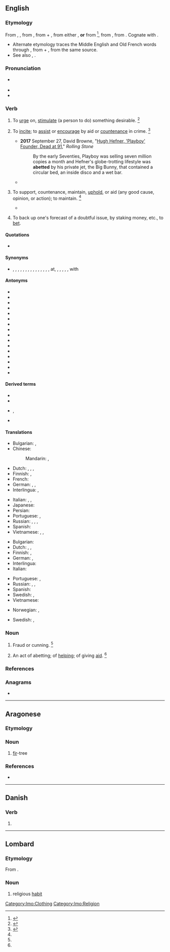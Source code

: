 {{also|авет}}
==English==

===Etymology===
From {{etyl|enm|en}} {{m|enm|abetten}}, {{m|enm|abette}}, from {{etyl|fro|en}} {{m|fro|abeter||to entice}}, from {{m|fro|a-||to}} + {{m|fro|beter||hound on, urge, to bait}}, from either {{etyl|dum|en}} {{m|dum|betan|bētan|incite}}, '''or''' from {{etyl|non|en}} {{m|non|beita||to cause to bite, bait, incite}}<ref>{{R:CDOE|page=2}}</ref>, from {{etyl|gem-pro|en}} {{m|gem-pro|*baitijaną||to cause to bite}}, from {{etyl|ine-pro|en}} {{m|ine-pro|*bʰeyd-||to split}}. Cognate with {{cog|is|beita||to set dogs on", "to feed}}.
* Alternate etymology traces the Middle English and Old French words through {{cog|ang|*ābǣtan||to hound on}}, from {{m|ang|ā-}} + {{m|ang|bǣtan||to bait}}, from the same {{etyl|gem-pro|en}} source.
* See also {{m|en|bait}}, {{m|en|bet}}.

===Pronunciation===
* {{a|UK|US}} {{IPA|/əˈbɛt/|lang=en}}
* {{audio|En-us-abet.ogg|Audio (US)|lang=en}}
* {{rhymes|ɛt|lang=en}}

===Verb===
{{en-verb|abett}}

# {{lb|en|obsolete|transitive}} To [[urge]] on, [[stimulate]] (a person to do) something desirable. {{defdate|from end of 14th century to early 17th century}}<ref name=Chamber>{{R:CDOE|page=6}}</ref>
# {{lb|en|transitive}} To [[incite]]; to [[assist]] or [[encourage]] by aid or [[countenance]] in crime. {{defdate|from c. 1350-1470}}<ref name=SOED>{{R:SOED5|page=4}}</ref>
#* '''2017''' September 27, David Browne, "[http://www.rollingstone.com/culture/news/hugh-hefner-playboy-founder-dead-at-91-w443922 Hugh Hefner, 'Playboy' Founder, Dead at 91]," ''Rolling Stone''
#*: By the early Seventies, Playboy was selling seven million copies a month and Hefner's globe-trotting lifestyle was '''abetted''' by his private jet, the Big Bunny, that contained a circular bed, an inside disco and a wet bar.
#* {{quote-book|year=1823|author=Ringan Gilhaize|title=The covenanters, by the author of Annals of the parish|passage=Those who would exalt themselves by '''abetting''' the strength of the Godless, and the wrength of the oppressors.}}
# {{lb|en|transitive|archaic}} To support, countenance, maintain, [[uphold]], or aid (any good cause, opinion, or action); to maintain. {{defdate|from late 16th century}}<ref name=SOED/>
#* {{quote-book|year=1835|author=Jeremy Taylor|editor=George Rust|title=The whole works of the Right Rev. Jeremy Taylor|passage=Our duty is urged, and our confidence '''abetted'''.}}
# {{lb|en|obsolete}} To back up one's forecast of a doubtful issue, by staking money, etc., to [[bet]].

====Quotations====
* {{seeCites}}

====Synonyms====
* {{sense|to instigate or encourage by aid or countenance}} {{l|en|incite}}, {{l|en|instigate}}, {{l|en|set on}}, {{l|en|egg on}}, {{l|en|foment}}, {{l|en|advocate}}, {{l|en|countenance}}, {{l|en|encourage}}, {{l|en|second}}, {{l|en|uphold}}, {{l|en|aid}}, {{l|en|assist}}, {{l|en|support}}, {{l|en|sustain}}, {{l|en|back}}, {{l|en|connive}} at, {{l|en|promote}}, {{l|en|sanction}}, {{l|en|advocate}}, {{l|en|embolden}}, {{l|en|favor}}, {{l|en|cooperate}} with

====Antonyms====
* {{l|en|baffle}}
* {{l|en|confound}}
* {{l|en|contradict}}
* {{l|en|counteract}}
* {{l|en|denounce}}
* {{l|en|deter}}
* {{l|en|disapprove}}
* {{l|en|disconcert}}
* {{l|en|discourage}}
* {{l|en|dissuade}}
* {{l|en|expose}}
* {{l|en|frustrate}}
* {{l|en|hinder}}
* {{l|en|impede}}
* {{l|en|obstruct}}
* {{l|en|thwart}}

====Derived terms====
{{der-top}}
* {{l|en|abetment}}
* {{l|en|abettal}}
{{der-mid}}
* {{l|en|abetter}}, {{l|en|abettor}}
* {{l|en|aid and abet}}
{{der-bottom}}

====Translations====
{{trans-top|to assist or encourage in crime}}
* Bulgarian: {{t+|bg|подбуждам}}, {{t+|bg|подстрекавам}}
* Chinese:
*: Mandarin: {{t+|cmn|煽動|sc=Hani}}, {{t+|cmn|煽动|tr=shāndòng|sc=Hani}}
* Dutch: {{t+|nl|aansporen}}, {{t+|nl|aanmoedigen}}, {{t+|nl|ophitsen}}, {{t+|nl|aanzetten}}
* Finnish: {{t+|fi|yllyttää}} {{qualifier|to encourage}}, {{t+|fi|avustaa}} {{qualifier|to assist}}
* French: {{t+|fr|encourager}}
* German: {{t+|de|ermutigen}}, {{t+|de|aufhetzen}}, {{t|de|anstiften}}
* Interlingua: {{t|ia|incitar}}, {{t|ia|incorariar}}
{{trans-mid}}
* Italian: {{t+|it|favoreggiare}}, {{t+|it|incoraggiare}}, {{t+|it|istigare}}
* Japanese: {{t|ja|煽動する|tr=せんどうする, sendō suru|sc=Jpan}}
* Persian: {{t|fa|همدستی کردن|tr=hamdasti kardan}}
* Portuguese: {{t+|pt|incitar}}, {{t+|pt|instigar}}
* Russian: {{t+|ru|подстрека́ть}}, {{t+|ru|подбива́ть}}, {{t+|ru|подгова́ривать}}, {{t+|ru|нау́ськивать}}
* Spanish: {{t+|es|incitar}}
* Vietnamese: {{t|vi|xúi bẩy}}, {{t+|vi|xúi giục}}, {{t+|vi|khích}}
{{trans-bottom}}

{{trans-top|to support, uphold, or aid}}
* Bulgarian: {{t+|bg|поощрявам}} {{t+|bg|съдействувам}}
* Dutch: {{t+|nl|bijstaan}}, {{t+|nl|ondersteunen}}, {{t|nl|meehelpen aan}}
* Finnish: {{t+|fi|tukea}}, {{t+|fi|ylläpitää}}
* German: {{t+|de|stützen}}, {{t+|de|helfen}}
* Interlingua: {{t+|ia|adjutar}}
* Italian: {{t+|it|sostenere}}
{{trans-mid}}
* Portuguese: {{t+|pt|assistir}}, {{t+|pt|ajudar}}
* Russian: {{t+|ru|подде́рживать}}, {{t+|ru|поощря́ть}}, {{t+|ru|соде́йствовать}}
* Spanish: {{t+|es|ayudar}}
* Swedish: {{t+|sv|bistå}}, {{t|sv|understödja}}
* Vietnamese: {{t+|vi|tiếp tay}}
{{trans-bottom}}

{{checktrans-top}}
* Norwegian: {{t-check|no|tilskynde}}, {{t+check|no|hjelpe}}
{{trans-mid}}
* Swedish: {{t+check|sv|medverka}}, {{t+check|sv|bistå}}
{{trans-bottom}}

===Noun===
{{en-noun}}

# {{lb|en|obsolete}} Fraud or cunning. {{defdate|mid-12th century to mid-14th century}}<ref name=SOED/>
# {{lb|en|obsolete}} An act of abetting; of [[help]]ing; of giving [[aid]]. {{defdate|from c. 1350-1470}}<ref name=SOED/>

===References===
<references/>

===Anagrams===
* {{anagrams|en|a=abet|Bate|Beta|bate|beat|beta}}

----

==Aragonese==

===Etymology===
{{rfe|an}}

===Noun===
{{an-noun|m}}
# [[fir]]-tree

===References===
* {{R:DBLA}}

----

==Danish==

===Verb===
{{head|da|past participle}}

# {{inflection of|abe||past|part|lang=da}}

----

==Lombard==

===Etymology===
From {{etyl|la|lmo}} {{m|la|habitus||habit, appearance}}.

===Noun===
{{head|lmo|noun|g=m}}

# religious [[habit]] {{qualifier|clothing}}

[[Category:lmo:Clothing]]
[[Category:lmo:Religion]]